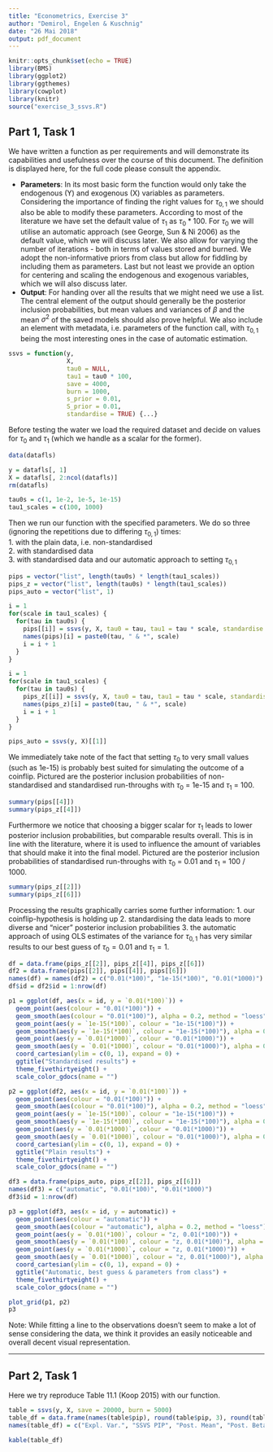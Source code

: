 ```yaml
---
title: "Econometrics, Exercise 3"
author: "Demirol, Engelen & Kuschnig"
date: "26 Mai 2018"
output: pdf_document
---
```


```r
knitr::opts_chunk$set(echo = TRUE)
library(BMS)
library(ggplot2)
library(ggthemes)
library(cowplot)
library(knitr)
source("exercise_3_ssvs.R")
```

## Part 1, Task 1

We have written a function as per requirements and will demonstrate its capabilities and usefulness over the course of this document. The definition is displayed here, for the full code please consult the appendix.

- **Parameters**: In its most basic form the function would only take the endogenous (Y) and exogenous (X) variables as parameters. Considering the importance of finding the right values for $\tau_{0,1}$ we should also be able to modify these parameters. According to most of the literature we have set the default value of $\tau_1$ as $\tau_0*100$. For $\tau_0$ we will utilise an automatic approach (see George, Sun & Ni 2006) as the default value, which we will discuss later. We also allow for varying the number of iterations - both in terms of values stored and burned. We adopt the non-informative priors from class but allow for fiddling by including them as parameters. Last but not least we provide an option for centering and scaling the endogenous and exogenous variables, which we will also discuss later.
- **Output**: For handing over all the results that we might need we use a list. The central element of the output should generally be the posterior inclusion probabilities, but mean values and variances of $\beta$ and the mean $\sigma^2$ of the saved models should also prove helpful. We also include an element with metadata, i.e. parameters of the function call, with $\tau_{0,1}$ being the most interesting ones in the case of automatic estimation.

```r
ssvs = function(y, 
                X, 
                tau0 = NULL, 
                tau1 = tau0 * 100, 
                save = 4000, 
                burn = 1000, 
                s_prior = 0.01,
                S_prior = 0.01,
                standardise = TRUE) {...}
```

Before testing the water we load the required dataset and decide on values for $\tau_0$ and $\tau_1$ (which we handle as a scalar for the former).

```r
data(datafls)

y = datafls[, 1]
X = datafls[, 2:ncol(datafls)]
rm(datafls)

tau0s = c(1, 1e-2, 1e-5, 1e-15)
tau1_scales = c(100, 1000)
```

Then we run our function with the specified parameters. We do so three (ignoring the repetitions due to differing $\tau_{0,1}$) times:  
1. with the plain data, i.e. non-standardised  
2. with standardised data  
3. with standardised data and our automatic approach to setting $\tau_{0,1}$

```r
pips = vector("list", length(tau0s) * length(tau1_scales))
pips_z = vector("list", length(tau0s) * length(tau1_scales))
pips_auto = vector("list", 1)
```

```r
i = 1
for(scale in tau1_scales) {
  for(tau in tau0s) {
    pips[[i]] = ssvs(y, X, tau0 = tau, tau1 = tau * scale, standardise = FALSE)[[1]]
    names(pips)[i] = paste0(tau, " & *", scale)
    i = i + 1
  }
}

i = 1
for(scale in tau1_scales) {
  for(tau in tau0s) {
    pips_z[[i]] = ssvs(y, X, tau0 = tau, tau1 = tau * scale, standardise = TRUE)[[1]]
    names(pips_z)[i] = paste0(tau, " & *", scale)
    i = i + 1
  }
}

pips_auto = ssvs(y, X)[[1]]
```

We immediately take note of the fact that setting $\tau_0$ to very small values (such as 1e-15) is probably best suited for simulating the outcome of a coinflip. Pictured are the posterior inclusion probabilities of non-standardised and standardised run-throughs with $\tau_0$ = 1e-15 and $\tau_1$ = 100.

```r
summary(pips[[4]])
summary(pips_z[[4]])
```

Furthermore we notice that choosing a bigger scalar for $\tau_1$ leads to lower posterior inclusion probabilities, but comparable results overall. This is in line with the literature, where it is used to influence the amount of variables that should make it into the final model. Pictured are the posterior inclusion probabilities of standardised run-throughs with $\tau_0$ = 0.01 and $\tau_1$ = 100 / 1000.

```r
summary(pips_z[[2]])
summary(pips_z[[6]])
```

Processing the results graphically carries some further information:
1. our coinflip-hypothesis is holding up
2. standardising the data leads to more diverse and "nicer" posterior inclusion probabilities
3. the automatic approach of using OLS estimates of the variance for $\tau_{0,1}$ has very similar results to our best guess of $\tau_0=0.01$ and $\tau_1=1$.

```r
df = data.frame(pips_z[[2]], pips_z[[4]], pips_z[[6]])
df2 = data.frame(pips[[2]], pips[[4]], pips[[6]])
names(df) = names(df2) = c("0.01(*100)", "1e-15(*100)", "0.01(*1000)")
df$id = df2$id = 1:nrow(df)

p1 = ggplot(df, aes(x = id, y = `0.01(*100)`)) +
  geom_point(aes(colour = "0.01(*100)")) +
  geom_smooth(aes(colour = "0.01(*100)"), alpha = 0.2, method = "loess") +
  geom_point(aes(y = `1e-15(*100)`, colour = "1e-15(*100)")) +
  geom_smooth(aes(y = `1e-15(*100)`, colour = "1e-15(*100)"), alpha = 0.2, method = "loess") +
  geom_point(aes(y = `0.01(*1000)`, colour = "0.01(*1000)")) +
  geom_smooth(aes(y = `0.01(*1000)`, colour = "0.01(*1000)"), alpha = 0.2, method = "loess") +
  coord_cartesian(ylim = c(0, 1), expand = 0) +
  ggtitle("Standardised results") +
  theme_fivethirtyeight() +
  scale_color_gdocs(name = "")

p2 = ggplot(df2, aes(x = id, y = `0.01(*100)`)) +
  geom_point(aes(colour = "0.01(*100)")) +
  geom_smooth(aes(colour = "0.01(*100)"), alpha = 0.2, method = "loess") +
  geom_point(aes(y = `1e-15(*100)`, colour = "1e-15(*100)")) +
  geom_smooth(aes(y = `1e-15(*100)`, colour = "1e-15(*100)"), alpha = 0.2, method = "loess") +
  geom_point(aes(y = `0.01(*1000)`, colour = "0.01(*1000)")) +
  geom_smooth(aes(y = `0.01(*1000)`, colour = "0.01(*1000)"), alpha = 0.2, method = "loess") +
  coord_cartesian(ylim = c(0, 1), expand = 0) +
  ggtitle("Plain results") +
  theme_fivethirtyeight() +
  scale_color_gdocs(name = "")

df3 = data.frame(pips_auto, pips_z[[2]], pips_z[[6]])
names(df3) = c("automatic", "0.01(*100)", "0.01(*1000)")
df3$id = 1:nrow(df)

p3 = ggplot(df3, aes(x = id, y = automatic)) +
  geom_point(aes(colour = "automatic")) +
  geom_smooth(aes(colour = "automatic"), alpha = 0.2, method = "loess") +
  geom_point(aes(y = `0.01(*100)`, colour = "z, 0.01(*100)")) +
  geom_smooth(aes(y = `0.01(*100)`, colour = "z, 0.01(*100)"), alpha = 0.2, method = "loess") +
  geom_point(aes(y = `0.01(*1000)`, colour = "z, 0.01(*1000)")) +
  geom_smooth(aes(y = `0.01(*1000)`, colour = "z, 0.01(*1000)"), alpha = 0.2, method = "loess") +
  coord_cartesian(ylim = c(0, 1), expand = 0) +
  ggtitle("Automatic, best guess & parameters from class") +
  theme_fivethirtyeight() +
  scale_color_gdocs(name = "")
```

```r
plot_grid(p1, p2)
p3
```

Note: While fitting a line to the observations doesn't seem to make a lot of sense considering the data, we think it provides an easily noticeable and overall decent visual representation.

---

## Part 2, Task 1

Here we try reproduce Table 11.1 (Koop 2015) with our function.

```r
table = ssvs(y, X, save = 20000, burn = 5000)
table_df = data.frame(names(table$pip), round(table$pip, 3), round(table$post_mean, 3), round(table$post_var_beta, 3), row.names = NULL)
names(table_df) = c("Expl. Var.", "SSVS PIP", "Post. Mean", "Post. Beta-Var.")
```

```r
kable(table_df)
```